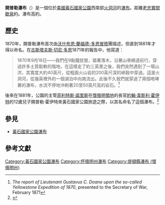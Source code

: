 {{Infobox waterfall
| name = 開普勒瀑布<br />Kepler Cascades
| photo = Kepler Cascades in Yellowstone.JPG
| photo_width = 220
| photo_caption =
| location = [[美國|美國]]，[[懷俄明州|懷俄明州]]，[[提頓縣_(懷俄明州)|提頓縣]]
| coords = {{coord|44.44573|-110.80698|region:US_type:landmark|display=inline,title}}
| elevation =
| type = 瀑布
| height = {{convert|50|ft|m}}
| width =
| height_longest =
| average_width =
| number_drops = 多個
| average_flow =
| watercourse = [[火洞河|火洞河]]
| world_rank =
}}

'''開普勒瀑布'''（{{lang-en|Kepler Cascades}}）是一個位於[[美國|美國]][[黃石國家公園|黃石國家公園]]西南部[[火洞河|火洞河]]的[[瀑布|瀑布]]。距離[[老忠實間歇泉|老忠實間歇泉]]約{{convert|2.5|mi|km}}。瀑布高約{{convert|150|m|ft}}。

==歷史==
1870年，開普勒瀑布首次由[[沃什布恩·蘭福德-多恩冒險|沃什布恩·蘭福德-多恩冒險]]團描述，但直到1881年才得以命名。在[[古斯塔夫斯·切尼·多恩|古斯塔夫斯·切尼·多恩]]1871年的報告中，他寫道：
<blockquote>
1870年9月18日——我們在9點鐘拔營，踏著落木，沿著山脊繞道前行，穿過許多土質鬆軟的階地，在這樣走了約三英里之後，我們突然遇到了一場山洪，其寬度大約40英尺，從粗面火山岩的200英尺深的峽穀中穿過。這是火洞河，從幾英裡外的一個湖泊中向南流出。此後不久我們就穿過了兩個咆哮著的瀑布，水流不停地沖刷著20至50英尺高的岩石。<ref>''The report of Lieutenant Gustavus C. Doane upon the so-called Yellowstone Expedition of 1870'', presented to the Secretary of War, February 1871</ref>
</blockquote>

後來在1881年，公園的主管[[菲利特斯·諾里斯|菲利特斯·諾里斯]]在[[懷俄明領地|懷俄明領地]]的長官[[約翰·韋斯利·霍伊特|約翰·韋斯利·霍伊特]]的12歲兒子開普勒·霍伊特來黃石國家公園旅遊之際，以其名命名了這個瀑布。<ref>{{cite book |last=Rubenstein |first=Paul |coauthors=Whittlesey, Lee H. |title=The Guide to Yellowstone Waterfalls and their Discovery |publisher=Big Earth Publishing |location=Neenah, WI  |pages=33 |year=2000 |isbn=978-1-56579-351-4 }}</ref>

==參見==
* [[黃石國家公園瀑布|黃石國家公園瀑布]]

==參考文獻==
{{reflist}}

{{DEFAULTSORT:Kepler Cascades}}
[[Category:黃石國家公園瀑布|Category:黃石國家公園瀑布]]
[[Category:怀俄明州瀑布|Category:怀俄明州瀑布]]
[[Category:提頓縣瀑布_(懷俄明州)|Category:提頓縣瀑布 (懷俄明州)]]